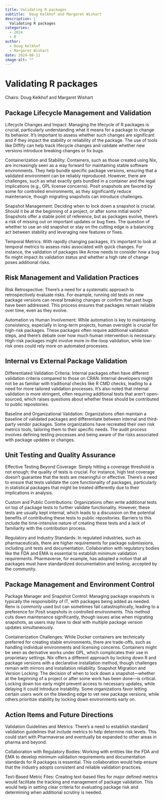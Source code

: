 ```yaml
---
title: Validating R packages
subtitle:  Doug Kelkhof and Margaret Wishart
description: |
  Validating R packages
categories:
  - 2024
  - R
author: 
  - Doug Kelkhof
  - Margaret Wishart
date: 2024-08-11
image-alt: ""
---
```


# Validating R packages

Chairs: Doug  Kelkhof and Margaret Wishart

## Package Lifecycle Management and Validation

Lifecycle Changes and Impact: Managing the lifecycle of R packages is crucial, particularly understanding what it means for a package to change its behavior. It's important to assess whether such changes are significant and if they impact the stability or reliability of the package. The use of tools like Diffify can help track lifecycle changes and validate whether new versions introduce breaking changes or fix bugs.

Containerization and Stability: Containers, such as those created using Nix, are increasingly seen as a way forward for maintaining stable software environments. They help bundle specific package versions, ensuring that a validated environment can be reliably reproduced. However, there are challenges, such as what exactly gets bundled in a container and the legal implications (e.g., GPL license concerns). Posit snapshots are favored by some for controlled environments, as they significantly reduce maintenance, though migrating snapshots can introduce challenges.

Snapshot Management: Deciding when to lock down a snapshot is crucial. Should it be at the beginning of a project, or after some initial work? Snapshots offer a stable point of reference, but as packages evolve, there’s a risk of missing out on important updates or bug fixes. The question of whether to use an old snapshot or stay on the cutting edge is a balancing act between stability and leveraging new features or fixes.

Temporal Metrics: With rapidly changing packages, it’s important to look at temporal metrics to assess risks associated with quick changes. For instance, the validation of packages like Arrow needs to consider how a bug fix might impact its validation status and whether a high rate of change poses additional risks.

## Risk Management and Validation Practices

Risk Retrospective: There’s a need for a systematic approach to retrospectively evaluate risks. For example, running old tests on new package versions can reveal breaking changes or confirm that past bugs have been addressed. This process ensures that packages remain reliable over time, even as they evolve.

Automation vs Human Involvement: While automation is key to maintaining consistency, especially in long-term projects, human oversight is crucial for high-risk packages. These packages often require additional validation steps, and there’s debate over how much human intervention is necessary. High-risk packages might involve more in-the-loop validation, while low-risk ones could rely more on automated processes.

## Internal vs External Package Validation

Differentiated Validation Criteria: Internal packages often have different validation criteria compared to those on CRAN. Internal developers might not be as familiar with traditional checks like R CMD checks, leading to a need for more tailored validation processes. It’s also noted that internal validation is more stringent, often requiring additional tests that aren’t open-sourced, which raises questions about whether these should be contributed to public repositories.

Baseline and Organizational Validation: Organizations often maintain a baseline of validated packages and differentiate between internal and third-party vendor packages. Some organizations have recreated their own risk metrics tools, tailoring them to their specific needs. The audit process involves defining testing processes and being aware of the risks associated with package updates or changes.

## Unit Testing and Quality Assurance

Effective Testing Beyond Coverage: Simply hitting a coverage threshold is not enough; the quality of tests is crucial. For instance, high test coverage doesn’t guarantee that the tests are meaningful or effective. There’s a need to ensure that tests validate the core functionality of packages, particularly in statistical packages that might be treated differently due to their implications in analysis.

Custom and Public Contributions: Organizations often write additional tests on top of package tests to further validate functionality. However, these tests are usually kept internal, which leads to a discussion on the potential benefits of contributing these tests to public repositories. Barriers to this include the time-intensive nature of creating these tests and a lack of familiarity with the contribution process.

Regulatory and Industry Standards: In regulated industries, such as pharmaceuticals, there are higher requirements for package submissions, including unit tests and documentation. Collaboration with regulatory bodies like the FDA and EMA is essential to establish minimum validation requirements. Pharmaverse, for example, has adopted a notion that all packages must have standardized documentation and testing, accepted by the community.

## Package Management and Environment Control

Package Manager and Snapshot Control: Managing package snapshots is typically the responsibility of IT, with packages being added as needed. Renv is commonly used but can sometimes fail catastrophically, leading to a preference for Posit snapshots in controlled environments. This method cuts down maintenance significantly, though issues arise when migrating snapshots, as users may have to deal with multiple package version updates simultaneously.

Containerization Challenges: While Docker containers are technically preferred for creating stable environments, there are trade-offs, such as handling individual environments and licensing concerns. Containers might be seen as derivative works under GPL, which complicates their use in proprietary settings. Nix offers a different approach by locking down R and package versions with a declarative installation method, though challenges remain with mirrors and installation reliability.
Snapshot Migration and Version Locking: The decision of when to lock down a snapshot—whether at the beginning of a project or after some work has been done—is critical. Locking down too early might prevent access to necessary updates, while delaying it could introduce instability. Some organizations favor letting certain users work on the bleeding edge to vet new package versions, while others prioritize stability by locking down environments early on.

## Action Items and Future Directions

Validation Guidelines and Metrics: There’s a need to establish standard validation guidelines that include metrics to help determine risk levels. This could start with Pharmaverse and eventually be expanded to other areas in pharma and beyond.

Collaboration with Regulatory Bodies: Working with entities like the FDA and EMA to develop minimum validation requirements and documentation standards for R packages is essential. This collaboration would help ensure that the industry adopts consistent and reliable validation practices.

Text-Based Metric Files: Creating text-based files for major defined metrics would facilitate the tracking and management of package validation. This would help in setting clear criteria for evaluating package risk and determining when additional scrutiny is needed.
